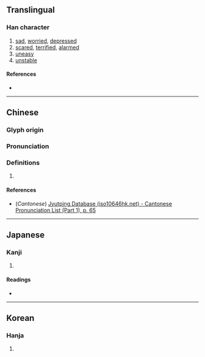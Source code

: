 {{character info}}
==Translingual==

===Han character===
{{Han char|rn=9|rad=人|as=06|sn=8|four=|canj=OIPM|ids=⿰亻式}}

# [[sad]], [[worried]], [[depressed]]
# [[scared]], [[terrified]], [[alarmed]]
# [[uneasy]]
# [[unstable]]

====References====
* {{Han ref|kx=0102.140|dkj=00603|dj=0216.120|hdz=10143.130|uh=4F99|ud=20377}}

----

==Chinese==
{{zh-forms}}

===Glyph origin===
{{Han etym}}

===Pronunciation===
{{zh-pron
|m=chī
|c=cik1
|mc=y
|oc=y
|ma=
|cat=a
}}

===Definitions===
{{zh-hanzi}}

# {{rfdef|zh}}

====References====
* (''Cantonese'') [http://www.iso10646hk.net/jp/document/download.jsp Jyutping Database (iso10646hk.net) - Cantonese Pronunciation List (Part 1), p. 65]

----

==Japanese==

===Kanji===
{{ja-kanji|grade=|rs=人06}}

# {{rfdef|ja|sort=人06}}

====Readings====
* {{ja-readings|on=[[ちょく]] (choku), [[ちき]] (chiki)|kun=[[おそれる]] (osoreru)}}

----

==Korean==

===Hanja===
{{ko-hanja|hangeul=칙|rv=chik|mr=ch'ik}}

# {{rfdef|ko|sort=人06}}